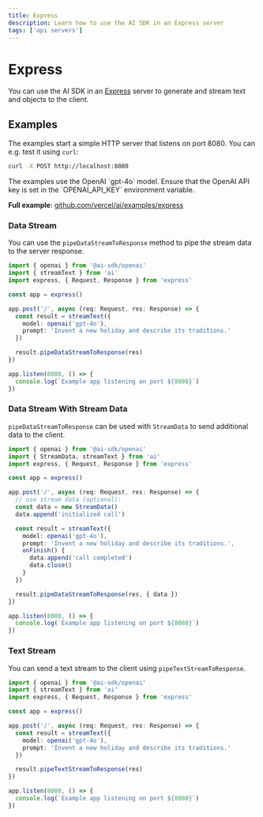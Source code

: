 ```yaml
---
title: Express
description: Learn how to use the AI SDK in an Express server
tags: ['api servers']
---
```


# Express

You can use the AI SDK in an [Express](https://expressjs.com/) server to generate and stream text and objects to the client.

## Examples

The examples start a simple HTTP server that listens on port 8080. You can e.g. test it using `curl`:

```bash
curl -X POST http://localhost:8080
```

<Note>
  The examples use the OpenAI `gpt-4o` model. Ensure that the OpenAI API key is
  set in the `OPENAI_API_KEY` environment variable.
</Note>

**Full example**: [github.com/vercel/ai/examples/express](https://github.com/vercel/ai/tree/main/examples/express)

### Data Stream

You can use the `pipeDataStreamToResponse` method to pipe the stream data to the server response.

```ts filename='index.ts'
import { openai } from '@ai-sdk/openai'
import { streamText } from 'ai'
import express, { Request, Response } from 'express'

const app = express()

app.post('/', async (req: Request, res: Response) => {
  const result = streamText({
    model: openai('gpt-4o'),
    prompt: 'Invent a new holiday and describe its traditions.'
  })

  result.pipeDataStreamToResponse(res)
})

app.listen(8080, () => {
  console.log(`Example app listening on port ${8080}`)
})
```

### Data Stream With Stream Data

`pipeDataStreamToResponse` can be used with `StreamData` to send additional data to the client.

```ts filename='index.ts' highlight="8-10,15-18,21"
import { openai } from '@ai-sdk/openai'
import { StreamData, streamText } from 'ai'
import express, { Request, Response } from 'express'

const app = express()

app.post('/', async (req: Request, res: Response) => {
  // use stream data (optional):
  const data = new StreamData()
  data.append('initialized call')

  const result = streamText({
    model: openai('gpt-4o'),
    prompt: 'Invent a new holiday and describe its traditions.',
    onFinish() {
      data.append('call completed')
      data.close()
    }
  })

  result.pipeDataStreamToResponse(res, { data })
})

app.listen(8080, () => {
  console.log(`Example app listening on port ${8080}`)
})
```

### Text Stream

You can send a text stream to the client using `pipeTextStreamToResponse`.

```ts filename='index.ts' highlight="13"
import { openai } from '@ai-sdk/openai'
import { streamText } from 'ai'
import express, { Request, Response } from 'express'

const app = express()

app.post('/', async (req: Request, res: Response) => {
  const result = streamText({
    model: openai('gpt-4o'),
    prompt: 'Invent a new holiday and describe its traditions.'
  })

  result.pipeTextStreamToResponse(res)
})

app.listen(8080, () => {
  console.log(`Example app listening on port ${8080}`)
})
```
